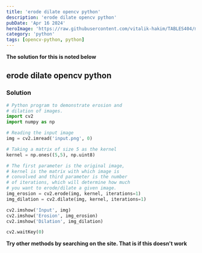 ```yaml
---
title: 'erode dilate opencv python'
description: 'erode dilate opencv python'
pubDate: 'Apr 16 2024'
heroImage: 'https://raw.githubusercontent.com/vitalik-hakim/TABLES404/main/error_b/python.jpg'
category: 'python'
tags: [opencv-python, python]
---
```


**The solution for this is noted below**

## erode dilate opencv python

### Solution

```python
# Python program to demonstrate erosion and
# dilation of images.
import cv2
import numpy as np

# Reading the input image
img = cv2.imread('input.png', 0)

# Taking a matrix of size 5 as the kernel
kernel = np.ones((5,5), np.uint8)

# The first parameter is the original image,
# kernel is the matrix with which image is
# convolved and third parameter is the number
# of iterations, which will determine how much
# you want to erode/dilate a given image.
img_erosion = cv2.erode(img, kernel, iterations=1)
img_dilation = cv2.dilate(img, kernel, iterations=1)

cv2.imshow('Input', img)
cv2.imshow('Erosion', img_erosion)
cv2.imshow('Dilation', img_dilation)

cv2.waitKey(0)
```

**Try other methods by searching on the site. That is if this doesn't work**
